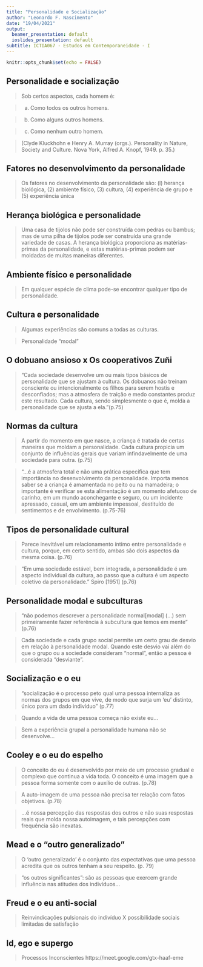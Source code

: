 ```yaml
---
title: "Personalidade e Socialização"
author: "Leonardo F. Nascimento"
date: "19/04/2021"
output:
  beamer_presentation: default
  ioslides_presentation: default
subtitle: ICTIA067 - Estudos em Contemporaneidade - I
---
```


```r
knitr::opts_chunk$set(echo = FALSE)
```

## Personalidade e socialização

> Sob certos aspectos, cada homem é:
<br>

>a) Como todos os outros homens.
<br>

>b) Como alguns outros homens.
<br>

>c) Como nenhum outro homem.



>(Clyde Kluckhohn e Henry A. Murray
(orgs.). Personality in Nature, Society
and Culture. Nova York, Alfred A.
Knopf, 1949. p. 35.)

## Fatores no desenvolvimento da personalidade

>Os fatores no desenvolvimento da personalidade são: (l) herança biológica, (2) ambiente físico, (3) cultura, (4) experiência de grupo e (5) experiência única

## Herança biológica e personalidade

> Uma casa de tijolos não pode ser construída com pedras ou bambus; mas de uma pilha de tijolos pode ser construída una grande variedade de casas. A herança biológica proporciona as matérias-primas da personalidade, e estas matérias-primas podem ser moldadas de muitas maneiras diferentes.

## Ambiente físico e personalidade

>Em qualquer espécie de clima pode-se encontrar qualquer tipo de personalidade.

## Cultura e personalidade

>Algumas experiências são comuns a todas as culturas.
<br>

>Personalidade “modal”
<br>

## O dobuano ansioso x Os cooperativos Zuñi

>“Cada sociedade desenvolve um ou mais tipos básicos de personalidade que se ajustam à cultura. Os dobuanos não treinam consciente ou intencionalmente os filhos para serem hostis e desconfiados; mas a atmosfera de traição e medo constantes produz este resultado. Cada cultura, sendo simplesmente o que é, molda a personalidade que se ajusta a ela.”(p.75)
<br>

## Normas da cultura

> A partir do momento em que nasce, a criança é tratada de certas maneiras que moldam a personalidade. Cada cultura propicia um conjunto de influências gerais que variam infindavelmente de uma sociedade para outra. (p.75)
<br>

>“...é a atmosfera total e não uma prática específica que tem importância no desenvolvimento da personalidade. Importa menos saber se a criança é amamentada no peito ou na mamadeira; o importante é verificar se esta alimentação é um momento afetuoso de carinho, em um mundo aconchegante e seguro, ou um incidente apressado, casual, em um ambiente impessoal, destituído de sentimentos e de envolvimento. (p.75-76)
<br>

## Tipos de personalidade cultural

> Parece inevitável um relacionamento íntimo entre personalidade e cultura, porque, em certo sentido, ambas são dois aspectos da mesma coisa. (p.76)
<br>

>“Em uma sociedade estável, bem integrada, a personalidade é um aspecto individual da cultura, ao passo que a cultura é um aspecto coletivo da personalidade.” Spiro [1951] (p.76)
<br>

## Personalidade modal e subculturas

>“não podemos descrever a personalidade normal[modal] (...) sem primeiramente fazer referência à subcultura que temos em mente” (p.76)
<br>

>Cada sociedade e cada grupo social permite um certo grau de desvio em relação à personalidade modal. Quando este desvio vai além do que o grupo ou a sociedade consideram “normal”, então a pessoa é considerada “desviante”.
<br>

## Socialização e o eu

>“socialização é o processo peto qual uma pessoa internaliza as normas dos grupos em que vive, de modo que surja um ‘eu’ distinto, único para um dado indivíduo” (p.77)
<br>

>Quando a vida de uma pessoa começa não existe eu...
<br>

>Sem a experiência grupal a personalidade humana não se desenvolve...
<br>

## Cooley e o eu do espelho

>O conceito do eu é desenvolvido por meio de um processo gradual e complexo que continua a vida toda. O conceito é uma imagem que a pessoa forma somente com o auxílio de outras. (p.78)
<br>

>A auto-imagem de uma pessoa não precisa ter relação com fatos objetivos. (p.78)
<br>

>...é nossa percepção das respostas dos outros e não suas respostas reais que molda nossa autoimagem, e tais percepções com frequência são inexatas.
<br>

## Mead e o “outro generalizado”

> O ‘outro generalizado’ é o conjunto das expectativas que uma pessoa acredita que os outros tenham a seu respeito. (p. 79)
<br>

>“os outros significantes”: são as pessoas que exercem grande influência nas atitudes dos indivíduos...
<br>

## Freud e o eu anti-social

>Reinvindicações pulsionais do indivíduo X possibilidade sociais limitadas de satisfação

## Id, ego e supergo

>Processos Inconscientes 
https://meet.google.com/gtx-haaf-eme